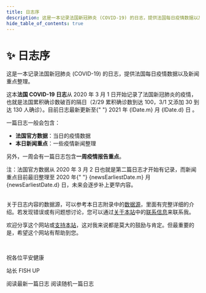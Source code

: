 ```yaml
---
title: 日志序
description: 这是一本记录法国新冠肺炎 (COVID-19) 的日志，提供法国每日疫情数据以及新闻重点整理
hide_table_of_contents: true
---
```



<h1 className="pages--h1">✨ 日志序</h1>

这是一本记录法国新冠肺炎 (COVID-19) 的日志，提供法国每日疫情数据以及新闻重点整理。

<p>
  这本<strong>法国 COVID-19 日志</strong>从 2020 年 3 月 1
  日开始记录了法国新冠肺炎的疫情，也就是法国累积确诊数破百的隔日（2/29 累积确诊数到达 100，3/1 又添加 30 到达 130
  人确诊）。目前日志最新更新至{" "}
  <Link to={`/digest/2021/${monthEnLower(lDate.m)}/${lDate.d}`}>
    2021 年 {lDate.m} 月 {lDate.d} 日
  </Link>
  。
</p>

一篇日志一般会包含：

- **法国官方数据**：当日的疫情数据
- **本日新闻重点**：一些疫情新闻整理

另外，一周会有一篇日志包含**一周疫情报告重点**。

<div className="comment--translc_gray">
  注：法国官方数据从 2020 年 3 月 2 日也就是第二篇日志才开始有记录，而新闻重点目前最旧整理至 2020 年{" "}
  {newsEarliestDate.m} 月 {newsEarliestDate.d} 日，未来会逐步补上更早内容。
</div>
<br />

关于日志内容的数据源，可以参考本日志附录中的[数据源](digest/sources)，里面有完整详细的介绍。若发现错误或有问题想讨论，您可以通过[关于本站](about)中的[联系信息](about#contact)来联系我。

欢迎分享这个网站或[支持本站](about#support-this-website)，这对我来说都是莫大的鼓励与肯定。但最重要的是，希望这个网站有帮助到您。

<br />

祝各位平安健康

站长 FISH UP

<div className="flex-center--wrap">
  <Link
    className="button button--primary button--lg margin--sm"
    to={`/digest/2021/${monthEnLower(lDate.m)}/${lDate.d}`}
  >
    阅读最新一篇日志
  </Link>
  <Link
    className="button button--primary button--outline button--lg margin--sm"
    to={`/digest/${randDate.y}/${monthEnLower(randDate.m)}/${randDate.d}`}
  >
    阅读随机一篇日志
  </Link>
</div>
